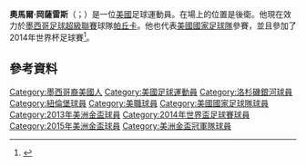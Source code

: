 {{Infobox football biography
| name                = 奧馬爾·岡薩雷斯<br>Omar Gonzalez 
| image               = Austria vs. USA 2013-11-19 (077).jpg
| image_size          = 200
| caption             = 岡薩雷斯於2013年替[[美國國家足球隊|美國隊]]出賽
| fullname            = Omar Alejandro Gonzalez<ref>{{cite news
| title = 2014 FIFA World Cup Brazil: List of Players
| url = http://www.fifadata.com/document/fwc/2014/pdf/fwc_2014_squadlists.pdf
| publisher = FIFA
| format = PDF
| page = 32
| date = June 11, 2014
| accessdate = June 11, 2014
| archive-date = 2017-08-06
| archive-url = https://web.archive.org/web/20170806141058/http://www.fifadata.com/document/FWC/2014/pdf/FWC_2014_SquadLists.pdf
| dead-url = no
}}</ref>
| birth_date          = {{birth date and age|1988|10|11}}
| birth_place         = {{USA}}[[德克薩斯州|德克薩斯州]][[達拉斯|達拉斯]]
| height              = {{height|ft=6|in=5}}
| position            = [[後衛_(足球)|後衛]]
| currentclub         = [[帕丘卡足球會|帕丘卡]]
| clubnumber          = 4
| youthyears1         = 2001–2006
| youthclubs1         = {{tsl|en|Dallas Texans Soccer Club||Dallas Texans}}
| youthyears2         = 2005
| youthclubs2         = {{tsl|en|IMG Soccer Academy|}}
| youthyears3         = 2006–2008
| youthclubs3         = {{tsl|en|Maryland Terrapins men's soccer||Maryland Terrapins}}
| years1              = 2009–2015
| clubs1              = [[洛杉磯銀河|洛杉磯銀河]]
| caps1               = 180
| goals1              = 12
| years2              = 2012
| clubs2              = → [[紐倫堡足球俱樂部|紐倫堡]]
| caps2               = 0
| goals2              = 0
| years3              = 2016–
| clubs3              = [[帕丘卡足球會|帕丘卡]]
| caps3               = 51
| goals3              = 2
| nationalyears1      = 2005
| nationalteam1       = [[美國17歲以下國家足球隊|美國 U17]]
| nationalcaps1       = 2
| nationalgoals1      = 0
| nationalyears2      = 2007
| nationalteam2       = [[美國18歲以下國家足球隊|美國 U18]]
| nationalcaps2       = 3
| nationalgoals2      = 2
| nationalyears3      = 2010–
| nationalteam3       = [[美國國家足球隊|美國]]
| nationalcaps3       = 29
| nationalgoals3      = 1
| medaltemplates      =
| club-update         = 2015年7月15日
| nationalteam-update = 2015年7月15日
}}

'''奧馬爾·岡薩雷斯'''（{{lang-en|Omar Gonzalez}}；{{bd|1986年|10月11日}}）是一位[[美國|美國]]足球運動員。在場上的位置是後衛。他現在效力於[[墨西哥足球超級聯賽|墨西哥足球超級聯賽]]球隊[[帕丘卡足球會|帕丘卡]]。他也代表[[美國國家足球隊|美國國家足球隊]]參賽，並且參加了2014年世界杯足球賽<ref>{{cite web |url= http://www.latimes.com/sports/soccer/worldcup/la-sp-world-cup-gonzalez-20140630-story.html |title= Omar Gonzalez, starting for U.S. in World Cup |publisher= Kevin Baxter |accessdate= January 28, 2015 |archive-date= 2019-04-04 |archive-url= https://web.archive.org/web/20190404015930/https://www.latimes.com/sports/soccer/worldcup/la-sp-world-cup-gonzalez-20140630-story.html |dead-url= no }}</ref>。

==參考資料==
{{Reflist}}
{{2014年世界盃足球賽美國參賽名單}}

{{DEFAULTSORT:Gonzalez, Omar}}
[[Category:墨西哥裔美國人|Category:墨西哥裔美國人]]
[[Category:美國足球運動員|Category:美國足球運動員]]
[[Category:洛杉磯銀河球員|Category:洛杉磯銀河球員]]
[[Category:紐倫堡球員|Category:紐倫堡球員]]
[[Category:美職球員|Category:美職球員]]
[[Category:美國國家足球隊球員|Category:美國國家足球隊球員]]
[[Category:2013年美洲金盃球員|Category:2013年美洲金盃球員]]
[[Category:2014年世界盃足球賽球員|Category:2014年世界盃足球賽球員]]
[[Category:2015年美洲金盃球員|Category:2015年美洲金盃球員]]
[[Category:美洲金盃冠軍隊球員|Category:美洲金盃冠軍隊球員]]